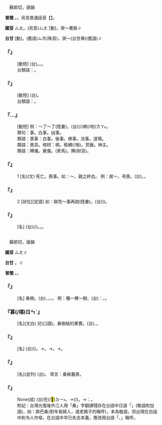 
=={{ruby|喪|ㄙㄤ}}==

　蘇郎切，唐韻

'''普閩''' {{ruby|(文)|ㄙㆲ}}。{{ruby|(白)|ㄙㆭ}}。另見普通話音【{{ruby|喪|ㄙㄤˋ}}】。

'''國音''' <rt>ㄙㄤ</rt>。(另音)<rt>ㄙㄤˋ</rt>[動]{{ruby|。|·ㄙㄤ}}，哭～著臉∥

'''台甘''' {{ruby|(文)|ㄙㆲ}}{{ruby|/|ㄙㆲ˪}}[動]。(舊語)<rt>ㄙㆭ</rt>{{ruby|。|ㄙㄢ}}(殊音)，哭～{{ruby|杖|ㄉㄧㆲ˫}}(台甘典)(舊語)∥

    

==='''『{{ruby|治|ㄓˋ}}{{ruby|喪|ㄙㄤ}}』'''===
: [動短] (台){{ruby|治|ㄉㄧ˫}}{{ruby|喪|ㄙㆲ}}。{{ruby|治|ㄉㄧ˫}}{{ruby|理|ㄌㄧˋ}}{{ruby|喪|ㄙㆲ}}{{ruby|事|ㄙㄨ˫}}。{{ruby|辦|ㄅㄢ˫}}{{ruby|喪|ㄙㆲ}}{{ruby|事|ㄙㄨ˫}}。
:台類語：{{ruby|做|ㄗㄨㆤ˪}}{{ruby|/|ㄗㄜ˪}}{{ruby|功|ㄍㆲ}}{{ruby|德|ㄉㄧㆤㆶ}}。
:
    

==='''『{{ruby|弔|ㄉㄧㄠˋ}}{{ruby|喪|ㄙㄤ}}』'''===
: [動短] (台){{ruby|弔|ㄉㄧㄠ˪}}{{ruby|喪|ㄙㆲ}}。
:台類語：{{ruby|覓|ㆠㄞ˫}}{{ruby|喪|ㄙㆲ}}。
:
    

==='''『{{ruby|出|ㄔㄨ}}…{{ruby|喪|ㄙㄤ}}』'''===
: [動短] 例：～了～了(陸彙)。(台){{ruby|出|ㄘㄨㆵ}}{{ruby|葬|ㄗㆲ˪}}(/{{ruby|山|ㄙㄨㆩ}}){{ruby|了|ㄌㄧㄠˋ}}喇(/啦)<rt>ㄌㄚ˪</rt>。
:類句：{{ruby|落|ㄌㄠˋ}}事。白事。凶事。
:
:類語：喪事：白事。後事。佛事。法事。道場。
:
:類語：喪具。棺材：槓。柩紼(/撥)。冥器。神主。
:
:類語：賻儀。奠儀。{{ruby|賵|ㄈㄥˋ}}(車馬)。賻(財貨)。
:
    

==='''『{{ruby|喪|ㄙㄤ}}』'''===
:1  [名](文) 死亡。喪事。如：～，親之終也。 例：居～，弔喪。(台){{ruby|服|ㄏㆦㆶ ͘}}{{ruby|喪|ㄙㆲ}}。{{ruby|弔|ㄉㄧㄠ˪}}{{ruby|喪|ㄙㆲ}}。
    

==='''『{{ruby|喪|ㄙㄤ}}』'''===
:2  [狀位][定語] 如：辦完～事再說(陸彙)。(台){{ruby|喪|ㄙㆲ}}{{ruby|事|ㄙㄨ˫}}{{ruby|明|ㆠㄧㄥˊ}}{{ruby|白|ㄅㄧㆤㆶ ͘}}{{ruby|了|ㄌㄧㄠˋ}}{{ruby|後|ㄠ˫}}{{ruby|則|ㄐㄧㄚㆷ}}({{ruby|來|ㄌㄞˊ}}){{ruby|講|ㄍㆲˋ}}。
    

==='''『{{ruby|喪|ㄙㄤ}}{{ruby|服|ㄈㄨˊ}}』'''===
: [名] (台){{ruby|喪|ㄙㆲ}}{{ruby|/|ㄙㆭ}}{{ruby|服|ㄏㆦㆶ ͘}}(/{{ruby|孝|ㄏㄚ˪}}{{ruby|服|ㄏㆦㆶ ͘}})。{{ruby|孝|ㄏㄚ˪}}{{ruby|衫|ㄙㆩ}}。{{ruby|頭|ㄊㄠˊ}}{{ruby|帛|ㄅㆤㆷ ͘}}。
    

=={{ruby|桑|ㄙㄤ}}==

　蘇郎切，唐韻

'''國音''' <rt>ㄙㄤ</rt>∥

'''台甘''' {{ruby|(文)|ㄙㆲ}}。{{ruby|(語)|ㄙㆭ}}∥

'''普閩''' {{ruby|(文)|ㄙㆲ}}。{{ruby|(白)|ㄙㆭ}}。

    

==='''『{{ruby|桑|ㄙㄤ}}』'''===
: [名] 桑樹。(台){{ruby|桑|ㄙㆭ}}{{ruby|葚|ㄙㄨㄧˊ}}{{ruby|仔|ㄚ}}{{ruby|樹|ㄑㄧㄨ˫}}，{{ruby|桑|ㄙㆭ}}{{ruby|葉|ㄏㄧㄜㆷ ͘}}{{ruby|通|ㄊㄤ}}{{ruby|飼|ㄑㄧ˫}}{{ruby|蠶|ㄋㄧㄨˊ}}{{ruby|仔|ㄚ}}，{{ruby|木|ㆠㆦㆶ ͘}}{{ruby|材|ㄗㄞˊ}}{{ruby|通|ㄊㄤ}}{{ruby|做|ㄗㄨㆤ˪}}{{ruby|/|ㄗㄜ˪}}{{ruby|器|ㄎㄧ˪}}{{ruby|具|ㄍㄨ˫}}，{{ruby|皮|ㄆㄨㆤˊ}}{{ruby|/|ㄆㆤˊ}}{{ruby|通|ㄊㄤ}}{{ruby|造|ㄗㄜ˫}}{{ruby|紙|ㄗㄨㄚˋ}}。 例：種一棵～樹。(台){{ruby|按|ㄢ˪}}：{{ruby|台|ㄉㄞˊ}}{{ruby|灣|ㄨㄢˊ}}{{ruby|未|ㆠㄧ˫}}{{ruby|聞|ㆠㄨㄣˊ}}{{ruby|大|ㄉㄨㄚ˫}}{{ruby|量|ㄌㄧㆲ˫}}{{ruby|種|ㄐㄧㄥ˪}}{{ruby|植|ㄒㄧㆵ ͘}}{{ruby|桑|ㄙㆭ}}{{ruby|樹|ㄑㄧㄨ˫}}。{{ruby|多|ㄉㄜ}}{{ruby|野|ㄧㄚˋ}}{{ruby|生|ㄒㄧㄥ}}。
:
    

==='''『{{ruby|桑|ㄙㄤ}}葚(/椹)<rt>ㄖㄣˋ</rt>』'''===
: [名](文白) {{ruby|葚|ㄖㄣˋ}}兒(口語)。桑樹結的果實。(台){{ruby|桑|ㄙㆭ}}{{ruby|葚|ㄙㄨㄧˊ}}、{{ruby|桑|ㄙㆭ}}{{ruby|財|ㄗㄞˊ}}{{ruby|仔|ㄚ}}。
    

==='''『{{ruby|桑|ㄙㄤ}}{{ruby|梓|ㄗˇ}}』'''===
: [名] (台){{ruby|桑|ㄙㆭ}}{{ruby|樹|ㄑㄧㄨ˫}}{{ruby|及|ㄍㄚㆴ}}{{ruby|梓|ㄗㄨˋ}}{{ruby|樹|ㄑㄧㄨ˫}}{{ruby|是|ㄒㄧ˫}}{{ruby|父|ㄅㆤ˫}}{{ruby|母|ㆠㄜˋ}}{{ruby|/|ㆠㄨˋ}}{{ruby|所|ㄙㆦˋ}}{{ruby|手|ㄑㄧㄨˋ}}{{ruby|植|ㄒㄧㆵ ͘}}({{ruby|親|ㄑㄧㄣ}}{{ruby|手|ㄑㄧㄨˋ}}{{ruby|種|ㄐㄧㄥ˪}}{{ruby|丌|ㆤ}})。→{{ruby|有|ㄨ˫}}{{ruby|父|ㄅㆤ˫}}{{ruby|母|ㆠㄜˋ}}{{ruby|/|ㆠㄨˋ}}{{ruby|手|ㄑㄧㄨˋ}}{{ruby|植|ㄒㄧㆵ ͘}}{{ruby|丌|ㆤ}}{{ruby|樹|ㄑㄧㄨ˫}}{{ruby|丌|ㆤ}}{{ruby|所|ㄙㆦˋ}}{{ruby|在|ㄗㄞ˫}}。→{{ruby|家|ㄍㄚ}}{{ruby|鄉|ㄏㄧㆲ}}。→{{ruby|故|ㄍㆦ˪}}{{ruby|鄉|ㄏㄧㆲ}}。
    

==='''『{{ruby|桑|ㄙㄤ}}{{ruby|榆|ㄩˊ}}』'''===
: [名](並列) (台){{ruby|桑|ㄙㆭ}}{{ruby|樹|ㄑㄧㄨ˫}}{{ruby|及|ㄍㄚㆴ}}{{ruby|榆|ㆢㄧˊ}}{{ruby|/|ㆡㄨˊ}}{{ruby|樹|ㄑㄧㄨ˫}}。 常言：桑榆暮景。
    

==='''『{{ruby|桑|ㄙㄤ}}{{ruby|榆|ㄩˊ}}{{ruby|暮|ㄇㄨˋ}}{{ruby|景|ㄐㄧㄥˇ}}』'''===
: None(成) (台){{ruby|當|ㄉㆲ}}{{ruby|夕|ㄒㄧㆤㆶ ͘}}{{ruby|/|ㄒㄧㆵ ͘}}{{ruby|陽|ㄧㆲˊ}}{{ruby|照|ㄐㄧㄜ˪}}在(/<mark>&#xf9853;</mark>)<rt>ㄉㄧ˫</rt>{{ruby|桑|ㄙㆭ}}{{ruby|榆|ㆢㄧˊ}}{{ruby|/|ㆡㄨˊ}}{{ruby|丌|ㆤ}}{{ruby|樹|ㄑㄧㄨ˫}}{{ruby|尾|ㆠㄨㆤˋ}}{{ruby|/|ㆠㆤˋ}}{{ruby|丌|ㆤ}}{{ruby|時|ㄒㄧˊ}}{{ruby|陣|ㄗㄨㄣ˫}}。→{{ruby|日|ㆢㄧㆵ ͘}}{{ruby|/|ㄌㄧㆵ ͘}}{{ruby|頭|ㄊㄠˊ}}{{ruby|<mark>&#xffa49;</mark>|ㆠㆤㆷ}}{{ruby|/|ㆠㄨㆤㆷ}}{{ruby|暗|ㆰ˪}}{{ruby|仔|ㄚ}}(/{{ruby|黃|ㄏㆲˊ}}{{ruby|昏|ㄏㄨㄣ}})。→{{ruby|比|ㄅㄧˋ}}{{ruby|喻|ㆡㄨ˫}}{{ruby|/|ㄌㄨ˫}}：{{ruby|人|ㆢㄧㄣˊ}}{{ruby|/|ㄌㄧㄣˊ}}{{ruby|生|ㄒㄧㄥ}}{{ruby|丌|ㆤ}}{{ruby|晚|ㆠㄨㄢˋ}}{{ruby|年|ㄋㄧˊ}}。
:附記：台灣光復後外江人用「桑」字翻譯殘存在台語中日語「{{ruby|樣|ㄙㄤ}}{{ruby|/|ㄙㄤˋ}}」(敬語附加語)，如：歐巴桑(對年長婦人，或老媽子的稱呼)，本為敬語，但出現在白話中則令人作嘔，在台語中早已失去本義，應改用台語「{{ruby|阿|ㄚ}}{{ruby|姆|ㆬˋ}}、{{ruby|阿|ㄚ}}{{ruby|嬸|ㄐㄧㆬˋ}}」稱呼。
:
    
